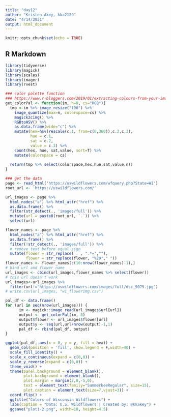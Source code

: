 ```yaml
---
title: "day12"
author: "Kristen Akey, kka2120"
date: "4/14/2021"
output: html_document
---
```


```r
knitr::opts_chunk$set(echo = TRUE)
```

## R Markdown
```r
library(tidyverse) 
library(magick) 
library(scales) 
library(imager) 
library(rvest)
```

```r
### color palette function
### https://www.r-bloggers.com/2019/01/extracting-colours-from-your-images-with-image-quantization/
get_colorPal <- function(im, n=8, cs="RGB"){
  tmp <-im %>% image_resize("100") %>% 
    image_quantize(max=n, colorspace=cs) %>%  
    magick2cimg() %>% 
    RGBtoHSV() %>%
    as.data.frame(wide="c") %>%  
    mutate(hex=hsv(rescale(c.1, from=c(0,360)),c.2,c.3),
           hue = c.1,
           sat = c.2,
           value = c.3) %>%
    count(hex, hue, sat,value, sort=T) %>% 
    mutate(colorspace = cs)
  
  return(tmp %>% select(colorspace,hex,hue,sat,value,n)) 
}
```

```r
### get the data
page <- read_html('https://uswildflowers.com/wfquery.php?State=WI')
root_url <- 'https://uswildflowers.com/'

url_images <- page %>%
  html_nodes("a") %>% html_attr("href") %>%
  as.data.frame() %>%
  filter(str_detect(., 'images/full')) %>%
  mutate(url = paste0(root_url, `.`)) %>%
  select(url)

flower_names <- page %>%
  html_nodes("a") %>% html_attr("href") %>%
  as.data.frame() %>%
  filter(!str_detect(., 'images/full')) %>%
  # remove text before equal sign
  mutate(flower = str_replace(`.`, ".*=",""),
         flower = str_replace(flower, "%20"," "))
flower_names <- flower_names[c(10:nrow(flower_names)-1),]
# bind url and flower name
url_images <- cbind(url_images,flower_names %>% select(flower))
# this url doesn't work
url_images<-url_images %>% 
  filter(url!="https://uswildflowers.com/images/full/dsc_9079.jpg")
# write.csv(url_images, "wi_flowerimg.csv")
```

```r
pal_df <- data.frame()
for (url in seq(nrow(url_images))) {
      im <- magick::image_read(url_images$url[url])
      output <- get_colorPal(im, 8)
      output$flower <- url_images$flower[url]
      output$y <- seq(url,url+nrow(output)-1,1)
      pal_df <- rbind(pal_df, output)
}
```


```r
ggplot(pal_df, aes(x = 0, y = y, fill = hex)) +
  geom_col(position = 'fill', show.legend = F,width=40) +
  scale_fill_identity() +
  scale_x_continuous(expand = c(0,0)) +
  scale_y_reverse(expand = c(0,0)) +
  theme_void() +
  theme(panel.background = element_blank(),
        plot.background = element_blank(),
        plot.margin = margin(2,0,-5,0),
        text = element_text(family="SummerbeeRegular", size=15),
        plot.caption = element_text(size=7,vjust=3)) +
  coord_flip() +
  ggtitle("Colors of Wisconsin Wildflowers") +
  labs(caption = "Data: U.S. Wildflowers | Created by: @kkakey") +
  ggsave("plot1-2.png", width=10, height=4.5)
```









